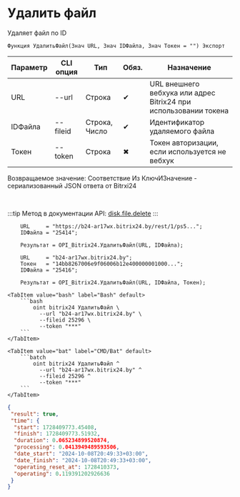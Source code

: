 ﻿---
sidebar_position: 4
---


# Удалить файл
 Удаляет файл по ID



`Функция УдалитьФайл(Знач URL, Знач IDФайла, Знач Токен = "") Экспорт`

  | Параметр | CLI опция | Тип | Обяз. | Назначение |
  |-|-|-|-|-|
  | URL | --url | Строка | &#x2714; | URL внешнего вебхука или адрес Bitrix24 при использовании токена |
  | IDФайла | --fileid | Строка, Число | &#x2714; | Идентификатор удаляемого файла |
  | Токен | --token | Строка | &#x2716; | Токен авторизации, если используется не вебхук |

  
  Возвращаемое значение:   Соответствие Из КлючИЗначение - сериализованный JSON ответа от Bitrxi24

<br/>

:::tip
Метод в документации API: [disk.file.delete](https://dev.1c-bitrix.ru/rest_help/disk/file/disk_file_delete.php)
:::
<br/>



```bsl title="Пример использования для 1С:Предприятие/OneScript"
    URL     = "https://b24-ar17wx.bitrix24.by/rest/1/ps5...";
    IDФайла = "25414";

    Результат = OPI_Bitrix24.УдалитьФайл(URL, IDФайла);

    URL     = "b24-ar17wx.bitrix24.by";
    Токен   = "14bb8267006e9f06006b12e400000001000...";
    IDФайла = "25416";

    Результат = OPI_Bitrix24.УдалитьФайл(URL, IDФайла, Токен);
```
    

 <Tabs>
  
    <TabItem value="bash" label="Bash" default>
        ```bash
            oint bitrix24 УдалитьФайл \
              --url "b24-ar17wx.bitrix24.by" \
              --fileid 25296 \
              --token "***"
        ```
    </TabItem>
  
    <TabItem value="bat" label="CMD/Bat" default>
        ```batch
            oint bitrix24 УдалитьФайл ^
              --url "b24-ar17wx.bitrix24.by" ^
              --fileid 25296 ^
              --token "***"
        ```
    </TabItem>
</Tabs>


```json title="Результат"
{
 "result": true,
 "time": {
  "start": 1728409773.45408,
  "finish": 1728409773.51932,
  "duration": 0.065234899520874,
  "processing": 0.0413949489593506,
  "date_start": "2024-10-08T20:49:33+03:00",
  "date_finish": "2024-10-08T20:49:33+03:00",
  "operating_reset_at": 1728410373,
  "operating": 0.119391202926636
 }
}
```
